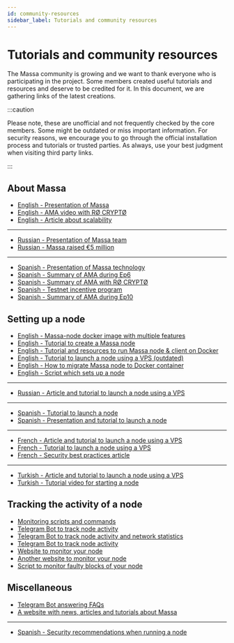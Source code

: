 ```yaml
---
id: community-resources
sidebar_label: Tutorials and community resources
---
```


# Tutorials and community resources

The Massa community is growing and we want to thank everyone who is participating in the project. Some members created
useful tutorials and resources and deserve to be credited for it. In this document, we are gathering links of the latest
creations.

:::caution

Please note, these are unofficial and not frequently checked by the core members. Some might be outdated or miss
important information. For security reasons, we encourage you to go through the official installation process and
tutorials or trusted parties. As always, use your best judgment when visiting third party links.

:::

## About Massa

- [English - Presentation of Massa](https://medium.com/@unlimitedmolotnorilsk/massa-decentralization-is-unavoidable-6f903f7500da)
- [English - AMA video with RØ CRYPTØ](https://www.youtube.com/watch?v=N6R2her9yTQ&ab_channel=R%C3%98CRYPT%C3%98)
- [English - Article about scalability](https://medium.com/@metamorfosis00000/massa-solved-the-blockchain-scalability-problem-43f03f5d1431)

----

- [Russian - Presentation of Massa team](https://medium.com/@bezniuk66/massa-%D0%B7%D0%BD%D0%B0%D0%BA%D0%BE%D0%BC%D1%81%D1%82%D0%B2%D0%BE-%D1%81-%D0%BE%D1%81%D0%BD%D0%BE%D0%B2%D0%B0%D1%82%D0%B5%D0%BB%D1%8F%D0%BC%D0%B8-f2c9ef2add2a)
- [Russian - Massa raised €5 million](https://medium.com/@bezniuk66/%D0%BF%D1%80%D0%BE%D0%B5%D0%BA%D1%82-massa-%D0%BF%D1%80%D0%B8%D0%B2%D0%BB%D0%B5%D0%BA-5-%D0%BC%D0%BB%D0%BD-%D0%B5%D0%B2%D1%80%D0%BE-%D0%B4%D0%BB%D1%8F-%D1%81%D0%BE%D0%B7%D0%B4%D0%B0%D0%BD%D0%B8%D1%8F-%D0%BF%D0%B5%D1%80%D0%B2%D0%BE%D0%B3%D0%BE-%D0%BF%D0%BE-%D0%BD%D0%B0%D1%81%D1%82%D0%BE%D1%8F%D1%89%D0%B5%D0%BC%D1%83-%D0%B4%D0%B5%D1%86%D0%B5%D0%BD%D1%82%D1%80%D0%B0%D0%BB%D0%B8%D0%B7%D0%BE%D0%B2%D0%B0%D0%BD%D0%BD%D0%BE%D0%B3%D0%BE-%D0%B1%D0%BB%D0%BE%D0%BA%D1%87%D0%B5%D0%B9%D0%BD%D0%B0-f307db55c78d)

----

- [Spanish - Presentation of Massa technology](https://kimiko-cumulo.medium.com/introducci%C3%B3n-a-la-blockchain-massa-7e5fab213462)
- [Spanish - Summary of AMA during Ep6](https://medium.com/@cumulo.pro/ama-con-los-cofundadores-de-massa-testnet-episodio-6-y-actualizaciones-18bc928122d7)
- [Spanish - Summary of AMA with RØ CRYPTØ](https://medium.com/@cumulo.pro/r%C3%B8-crypt%C3%B8-ama-session-c991cabf9e44)
- [Spanish - Testnet incentive program](https://medium.com/@cumulo.pro/programa-de-recompensas-testnet-staking-de-massa-75708b85b6a0)
- [Spanish - Summary of AMA during Ep10](https://medium.com/@cumulo.pro/ama-con-los-cofundadores-de-massa-testnet-episodio-10-d026d8f9ba16)

Setting up a node
-----------------

- [English - Massa-node docker image with multiple features](https://hub.docker.com/r/rykcod/massa)
- [English - Tutorial to create a Massa node](https://medium.com/@altaycrypto/massa-creating-a-node-1065cab11d73)
- [English - Tutorial and resources to run Massa node & client on Docker](https://github.com/f-lopes/massa-docker)
- [English - Tutorial to launch a node using a VPS (outdated)](https://mycryptobit99.medium.com/massa-node-setup-guide-e238c45275ac)
- [English - How to migrate Massa node to Docker container](https://github.com/ParanormalBrothers/Massa-Node-Docker)
- [English - Script which sets up a node](https://github.com/WeVouT/massa)

----

- [Russian - Article and tutorial to launch a node using a VPS](https://teletype.in/@letskynode/Massa)

----

- [Spanish - Tutorial to launch a node](https://medium.com/@massaesp/gu%C3%ADa-automatica-de-como-crear-un-nodo-para-linux-c657a976ea36)
- [Spanish - Presentation and tutorial to launch a node](https://medium.com/@cumulo.pro/lanza-tu-nodo-en-la-testnet-de-massa-943cb5304247)

----

- [French - Article and tutorial to launch a node using a VPS](https://www.muchco.in/academy/tutoriel-creation-noeud-massa)
- [French - Tutorial to launch a node using a VPS](https://medium.com/@bouqsi/lancer-un-node-chez-massa-labs-8da7e01738c)
- [French - Security best practices article](https://medium.com/@bouqsi/security-best-practices-si-vous-lancez-un-node-validateur-99f44b520f84)

----

- [Turkish - Article and tutorial to launch a node using a VPS](https://medium.com/@altai0/massa-the-decentralized-and-scaled-blockchain-d%C3%BC%C4%9F%C3%BCm-olu%C5%9Fturma-t%C3%BCrk%C3%A7e-7713d46c246c)
- [Turkish - Tutorial video for starting a node](https://youtu.be/oIueyQIQ734)

Tracking the activity of a node
-------------------------------

- [Monitoring scripts and commands](https://github.com/massalabs/massa/wiki/Monitoring-scripts-and-commands)
- [Telegram Bot to track node activity](https://t.me/massacheck_bot)
- [Telegram Bot to track node activity and network statistics](https://t.me/hekumatiarubot)
- [Telegram Bot to track node activity](https://t.me/MassaHelperBot)
- [Website to monitor your node](https://paranormal-brothers.com/massa/)
- [Another website to monitor your node](https://grafana-massa.trend-deposits.com/d/MLcl7dt7k/massa-overview?orgId=2)
- [Script to monitor faulty blocks of your node](https://github.com/WeVouT/massa/tree/main/monitor)

Miscellaneous
-------------

- [Telegram Bot answering FAQs](https://t.me/paramassa_bot)
- [A website with news, articles and tutorials about Massa](https://massadopted.com)

----

- [Spanish - Security recommendations when running a node](https://medium.com/@cumulo.pro/recomendaciones-de-seguridad-si-ejecutas-un-nodo-en-massa-deb2da5a5d43)
